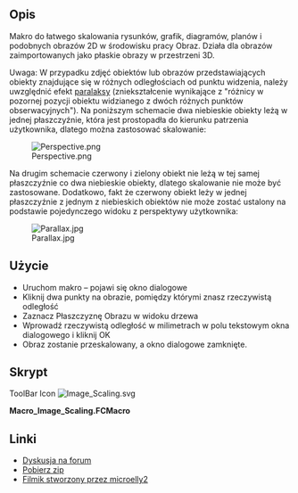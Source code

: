 <languages/>
{{Macro/pl
|Name=Image Scaling
|Icon=Image_Scaling.svg
|Description=Skalowanie rysunków, grafik, schematów, planów i podobnych obrazów 2D w środowisku pracy Obraz. Działa dla obrazów zaimportowanych jako płaskie obrazy w przestrzeni 3D.<br/>Uwaga: W przypadku zdjęć obiektów lub obrazów, na których obiekty znajdują się w różnych odległościach od punktu widzenia, należy pamiętać o efekcie [https://en.wikipedia.org/wiki/Parallax paralaksy] (zniekształcenia spowodowanego "różnicą pozornej pozycji obiektu widzianego z dwóch różnych linii wzroku"). Na poniższym schemacie dwa niebieskie obiekty znajdują się na jednej płaszczyźnie, prostopadłej do kierunku patrzenia użytkownika, więc skalowanie jest możliwe:
|Author=JAndersM
|Version=1.0
|Date=2016-01-19
|FCVersion=0.17 i starsze
|Download=[https://wiki.freecad.org/images/0/05/Image_Scaling.svg Ikona paska narzędzi]
}}

==Opis==
Makro do łatwego skalowania rysunków, grafik, diagramów, planów i podobnych obrazów 2D w środowisku pracy Obraz. Działa dla obrazów zaimportowanych jako płaskie obrazy w przestrzeni 3D.

Uwaga: W przypadku zdjęć obiektów lub obrazów przedstawiających obiekty znajdujące się w różnych odległościach od punktu widzenia, należy uwzględnić efekt [https://en.wikipedia.org/wiki/Parallax paralaksy] (zniekształcenie wynikające z "różnicy w pozornej pozycji obiektu widzianego z dwóch różnych punktów obserwacyjnych"). Na poniższym schemacie dwa niebieskie obiekty leżą w jednej płaszczyźnie, która jest prostopadła do kierunku patrzenia użytkownika, dlatego można zastosować skalowanie:

[[File:Perspective.png]]

Na drugim schemacie czerwony i zielony obiekt nie leżą w tej samej płaszczyźnie co dwa niebieskie obiekty, dlatego skalowanie nie może być zastosowane. Dodatkowo, fakt że czerwony obiekt leży w jednej płaszczyźnie z jednym z niebieskich obiektów nie może zostać ustalony na podstawie pojedynczego widoku z perspektywy użytkownika:

[[File:Parallax.jpg]]   

==Użycie==
* Uruchom makro – pojawi się okno dialogowe
* Kliknij dwa punkty na obrazie, pomiędzy którymi znasz rzeczywistą odległość
* Zaznacz Płaszczyznę Obrazu w widoku drzewa
* Wprowadź rzeczywistą odległość w milimetrach w polu tekstowym okna dialogowego i kliknij OK
* Obraz zostanie przeskalowany, a okno dialogowe zamknięte.

<span id="Script"></span>
==Skrypt== 

ToolBar Icon [[Image:Image_Scaling.svg]]

'''Macro_Image_Scaling.FCMacro'''

{{MacroCode|code=

import FreeCADGui, FreeCAD, Part
import math
import pivy.coin as pvy
from PySide import QtCore, QtGui
import DraftTrackers, Draft

__title__   = "Macro Image Scaling"
__author__  = "JAndersM"
__url__     = "https://freecad.org/index-fr.html"
__version__ = "00.01"
__date__    = "19/01/2016"

try:
    _fromUtf8 = QtCore.QString.fromUtf8
except AttributeError:
    def _fromUtf8(s):
        return s

try:
    _encoding = QtGui.QApplication.UnicodeUTF8
    def _translate(context, text, disambig):
        return QtGui.QApplication.translate(context, text, disambig, _encoding)
except AttributeError:
    def _translate(context, text, disambig):
        return QtGui.QApplication.translate(context, text, disambig)

def distance(p1,p2):
    dx=p2[0]-p1[0]
    dy=p2[1]-p1[1]
    dz=p2[2]-p1[2]
    return math.sqrt(dx*dx+dy*dy+dz*dz)
    
class Ui_Dialog(object):
    def setupUi(self, Dialog):
        self.view = FreeCADGui.ActiveDocument.ActiveView
        self.stack = []
        self.callback = self.view.addEventCallbackPivy(pvy.SoMouseButtonEvent.getClassTypeId(),self.getpoint)
        self.callmouse=self.view.addEventCallbackPivy(pvy.SoLocation2Event.getClassTypeId(),self.getmousepoint)
        self.distance=0
        self.dialog=Dialog
        Dialog.setObjectName(_fromUtf8("Dialog"))
        Dialog.setWindowFlags(QtCore.Qt.WindowStaysOnTopHint)
        Dialog.resize(300, 102)
        self.buttonBox = QtGui.QDialogButtonBox(Dialog)
        self.buttonBox.setGeometry(QtCore.QRect(50, 70, 191, 32))
        self.buttonBox.setOrientation(QtCore.Qt.Horizontal)
        self.buttonBox.setStandardButtons(QtGui.QDialogButtonBox.Cancel.__or__(QtGui.QDialogButtonBox.Ok))
        self.buttonBox.setObjectName(_fromUtf8("buttonBox"))
        self.buttonBox.button(QtGui.QDialogButtonBox.Ok).setEnabled(False)
        self.label = QtGui.QLabel(Dialog)
        self.label.setGeometry(QtCore.QRect(30, 10, 66, 17))
        self.label.setObjectName(_fromUtf8("label"))
        self.lineEdit = QtGui.QLineEdit(Dialog)
        self.lineEdit.setGeometry(QtCore.QRect(100, 10, 113, 29))
        self.lineEdit.setObjectName(_fromUtf8("lineEdit"))
        self.label1 = QtGui.QLabel(Dialog)
        self.label1.setGeometry(QtCore.QRect(20, 45, 260, 17))
        self.label1.setObjectName(_fromUtf8("label1"))
        self.retranslateUi(Dialog)
        QtCore.QObject.connect(self.buttonBox, QtCore.SIGNAL(_fromUtf8("accepted()")), self.accept)
        QtCore.QObject.connect(self.buttonBox, QtCore.SIGNAL(_fromUtf8("rejected()")), self.reject)
        QtCore.QMetaObject.connectSlotsByName(Dialog)
        self.tracker = DraftTrackers.lineTracker(scolor=(1,0,0))
        self.tracker.raiseTracker()
        self.tracker.on()
        self.dialog.show()

    def retranslateUi(self, Dialog):
        Dialog.setWindowTitle(_translate("Dialog", "Dialog", None))
        self.label.setText(_translate("Dialog", "Distance", None))
        self.label1.setText(_translate("Dialog", "Select first point", None))
        
    def accept(self):
        sel = FreeCADGui.Selection.getSelection()
        try:
            locale=QtCore.QLocale.system()
            d, ok = locale.toFloat(self.lineEdit.text())
            if not ok:
                raise ValueError
            s=d/self.distance
            sel[0].XSize.Value=sel[0].XSize.Value*s
            sel[0].YSize.Value=sel[0].YSize.Value*s
            FreeCAD.Console.PrintMessage("Scale="+str(s))
            self.tracker.off()
            self.tracker.finalize()
            self.dialog.hide()
        except (ValueError, ZeroDivisionError) as e:
            self.label1.setText(_translate("Dialog", "<font color='red'>Enter distance</font>", None))
            return
        except (IndexError, AttributeError) as e:
            self.label1.setText(_translate("Dialog", "<font color='red'>Select ImagePlane</font>", None))
            return
        
    def reject(self):
        self.stack=[]
        self.view.removeEventCallbackPivy(pvy.SoMouseButtonEvent.getClassTypeId(),self.callback)
        self.view.removeEventCallbackPivy(pvy.SoLocation2Event.getClassTypeId(),self.callmouse)
        self.tracker.off()
        self.tracker.finalize()
        self.dialog.hide()
    
    def getmousepoint(self, event_cb):
        event = event_cb.getEvent()
        if len(self.stack)==1:
            pos = event.getPosition()
            point = self.view.getPoint(pos[0],pos[1])
            self.tracker.p2(point)
               
    def getpoint(self,event_cb):
        event = event_cb.getEvent()           
        if event.getState() == pvy.SoMouseButtonEvent.DOWN:
            pos = event.getPosition()
            point = self.view.getPoint(pos[0],pos[1])
            self.stack.append(point)
            self.label1.setText(_translate("Dialog", "Select second point", None))
            if len(self.stack)==1:
                self.tracker.p1(point)
            elif len(self.stack) == 2:
                self.distance=distance(self.stack[0], self.stack[1])
                self.tracker.p2(point)
                self.view.removeEventCallbackPivy(pvy.SoMouseButtonEvent.getClassTypeId(),self.callback)
                self.view.removeEventCallbackPivy(pvy.SoLocation2Event.getClassTypeId(),self.callmouse)
                self.buttonBox.button(QtGui.QDialogButtonBox.Ok).setEnabled(True)
                self.label1.setText(_translate("Dialog", "Select Image Plane and type distance", None))
                
#Init               
d = QtGui.QWidget()
ui = Ui_Dialog()
ui.setupUi(d)
        
}}

<span id="Links"></span>
==Linki==

* [https://forum.freecad.org/viewtopic.php?f=22&t=13877 Dyskusja na forum]
* [https://forum.freecad.org/download/file.php?id=19542 Pobierz zip]
* [https://youtu.be/2iFE40uHrA8 Filmik stworzony przez microelly2]



{{clear}}